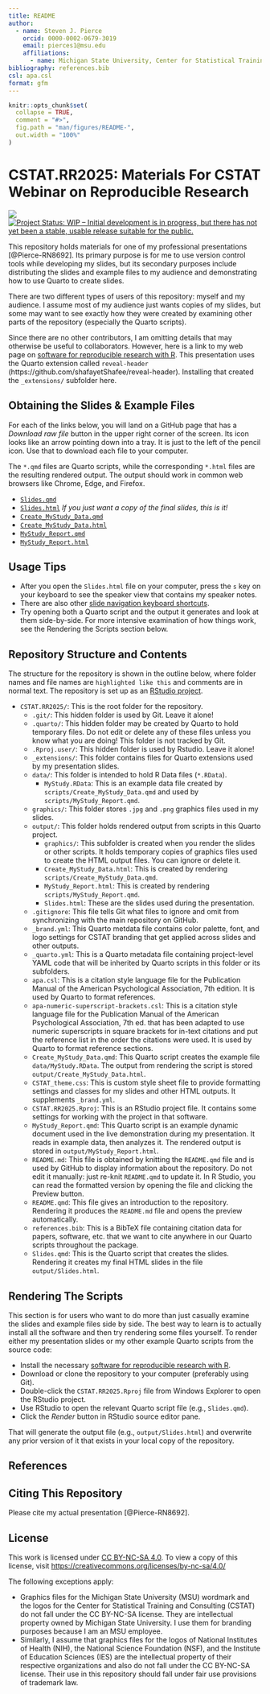 ```yaml
---
title: README
author: 
  - name: Steven J. Pierce
    orcid: 0000-0002-0679-3019
    email: pierces1@msu.edu
    affiliations: 
      - name: Michigan State University, Center for Statistical Training and Consulting
bibliography: references.bib
csl: apa.csl
format: gfm
---
```


<!-- README.md is generated from README.Rmd. Please edit that file -->

```r
knitr::opts_chunk$set(
  collapse = TRUE,
  comment = "#>",
  fig.path = "man/figures/README-",
  out.width = "100%"
)
```

# CSTAT.RR2025: Materials For CSTAT Webinar on Reproducible Research

<!-- badges: start -->
[![](https://img.shields.io/badge/lifecycle-experimental-orange.svg)](https://lifecycle.r-lib.org/articles/stages.html#experimental)
[![Project Status: WIP – Initial development is in progress, but there has not yet been a stable, usable release suitable for the public.](https://www.repostatus.org/badges/latest/wip.svg)](https://www.repostatus.org/#wip)
<!-- badges: end -->

This repository holds materials for one of my professional presentations 
[@Pierce-RN8692]. Its primary purpose is for me to use version control tools 
while developing my slides, but its secondary purposes include distributing the 
slides and example files to my audience and demonstrating how to use Quarto to 
create slides. 

There are two different types of users of this repository: myself and my
audience. I assume most of my audience just wants copies of my slides, but some
may want to see exactly how they were created by examining other parts of the
repository (especially the Quarto scripts).

Since there are no other contributors, I am omitting details that may
otherwise be useful to collaborators. However, here is a link to my web page on
[software for reproducible research with R](https://sjpierce.github.io/rr_software.html). 
This presentation uses the Quarto extension called `reveal-header` 
(https://github.com/shafayetShafee/reveal-header). Installing that created the 
`_extensions/` subfolder here.  

## Obtaining the Slides & Example Files
For each of the links below, you will land on a GitHub page that has a 
*Download raw file* button in the upper right corner of the screen. Its icon
looks like an arrow pointing down into a tray. It is just to the left of the
pencil icon. Use that to download each file to your computer.

The `*.qmd` files are Quarto scripts, while the corresponding `*.html` files are 
the resulting rendered output. The output should work in common web browsers 
like Chrome, Edge, and Firefox. 

* [`Slides.qmd`](https://github.com/sjpierce/CSTAT.RR2025/blob/main/Slides.qmd)           
* [`Slides.html`](https://github.com/sjpierce/CSTAT.RR2025/blob/main/output/Slides.html) 
  *If you just want a copy of the final slides, this is it!*
* [`Create_MyStudy_Data.qmd`](https://github.com/sjpierce/CSTAT.RR2025/blob/main/Create_MyStudy_Data.qmd)
* [`Create_MyStudy_Data.html`](https://github.com/sjpierce/CSTAT.RR2025/blob/main/output/Create_MyStudy_Data.html)
* [`MyStudy_Report.qmd`](https://github.com/sjpierce/CSTAT.RR2025/blob/main/MyStudy_Report.qmd)
* [`MyStudy_Report.html`](https://github.com/sjpierce/CSTAT.RR2025/blob/main/output/MyStudy_Report.html)

## Usage Tips

* After you open the `Slides.html` file on your computer, press the `s` key on 
  your keyboard to see the speaker view that contains my speaker notes. 
* There are also other 
  [slide navigation keyboard shortcuts](https://quarto.org/docs/presentations/revealjs/presenting.html). 
* Try opening both a Quarto script and the output it generates and look at them 
  side-by-side. For more intensive examination of how things work, see the 
  Rendering the Scripts section below. 

## Repository Structure and Contents
The structure for the repository is shown in the outline below, where folder names 
and file names are `highlighted like this` and comments are in normal text.
The repository is set up as an 
[RStudio project](https://support.rstudio.com/hc/en-us/articles/200526207-Using-RStudio-Projects). 

* `CSTAT.RR2025/`: This is the root folder for the repository.
    * `.git/`: This hidden folder is used by Git. Leave it alone!
    * `.quarto/`: This hidden folder may be created by Quarto to hold temporary 
      files. Do not edit or delete any of these files unless you know what you 
      are doing! This folder is not tracked by Git.
    * `.Rproj.user/`: This hidden folder is used by Rstudio. Leave it alone!
    * `_extensions/`: This folder contains files for Quarto extensions used by 
      my presentation slides. 
    * `data/`: This folder is intended to hold R Data files (`*.RData`). 
        * `MyStudy.RData`: This is an example data file created by 
          `scripts/Create_MyStudy_Data.qmd` and used by 
          `scripts/MyStudy_Report.qmd`. 
    * `graphics/`: This folder stores `.jpg` and `.png` graphics files used in 
      my slides. 
    * `output/`: This folder holds rendered output from scripts in this Quarto 
      project. 
        * `graphics/`: This subfolder is created when you render the slides or 
          other scripts. It holds temporary copies of graphics files used to 
          create the HTML output files. You can ignore or delete it. 
        * `Create_MyStudy_Data.html`: This is created by rendering 
          `scripts/Create_MyStudy_Data.qmd`. 
        * `MyStudy_Report.html`: This is created by rendering 
          `scripts/MyStudy_Report.qmd`.
        * `Slides.html`: These are the slides used during the presentation. 
    * `.gitignore`: This file tells Git what files to ignore and omit from 
      synchronizing with the main repository on GitHub.
    * `_brand.yml`: This Quarto metdata file contains color palette, font, and 
      logo settings for CSTAT branding that get applied across slides and other 
      outputs.  
    * `_quarto.yml`: This is a Quarto metadata file containing project-level 
      YAML code that will be inherited by Quarto scripts in this folder or its 
      subfolders.  
    * `apa.csl`: This is a citation style language file for the Publication 
      Manual of the American Psychological Association, 7th edition. It is used
      by Quarto to format references.
    * `apa-numeric-superscript-brackets.csl`: This is a citation style 
      language file for the Publication Manual of the American Psychological 
      Association, 7th ed. that has been adapted to use numeric superscripts
      in square brackets for in-text citations and put the reference list in 
      the order the citations were used. It is used by Quarto to format 
      reference sections. 
    * `Create_MyStudy_Data.qmd`: This Quarto script creates the example file 
      `data/MyStudy.RData`. The output from rendering the script is stored 
      `output/Create_MyStudy_Data.html`. 
    * `CSTAT_theme.css`: This is custom style sheet file to provide formatting 
      settings and classes for my slides and other HTML outputs. It supplements
      `_brand.yml`. 
    * `CSTAT.RR2025.Rproj`: This is an RStudio project file. It contains 
      some settings for working with the project in that software. 
    * `MyStudy_Report.qmd`: This Quarto script is an example dynamic document 
      used in the live demonstration during my presentation. It reads in example 
      data, then analyzes it. The rendered output is stored in 
      `output/MyStudy_Report.html`. 
    * `README.md`: This file is obtained by knitting the `README.qmd` file and 
      is used by GitHub to display information about the repository. Do not edit 
      it manually: just re-knit `README.qmd` to update it. In R Studio, you can 
      read the formatted version by opening the file and clicking the Preview 
      button.
    * `README.qmd`: This file gives an introduction to the repository. Rendering
      it produces the `README.md` file and opens the preview automatically. 
    * `references.bib`: This is a BibTeX file containing citation data for 
      papers, software, etc. that we want to cite anywhere in our Quarto 
      scripts throughout the package. 
    * `Slides.qmd`: This is the Quarto script that creates the slides. Rendering 
      it creates my final HTML slides in the file `output/Slides.html`. 

## Rendering The Scripts
This section is for users who want to do more than just casually examine the 
slides and example files side by side. The best way to learn is to actually 
install all the software and then try rendering some files yourself. To render 
either my presentation slides or my other example Quarto scripts from the source 
code:

* Install the necessary 
  [software for reproducible research with R](https://sjpierce.github.io/rr_software.html).
* Download or clone the repository to your computer (preferably using Git). 
* Double-click the `CSTAT.RR2025.Rproj` file from Windows Explorer to open 
  the RStudio project.
* Use RStudio to open the relevant Quarto script file (e.g., `Slides.qmd`).
* Click the *Render* button in RStudio source editor pane. 

That will generate the output file (e.g., `output/Slides.html`) and overwrite 
any prior version of it that exists in your local copy of the repository. 

## References 
::: {#refs}
:::

## Citing This Repository
Please cite my actual presentation [@Pierce-RN8692]. 

## License
This work is licensed under [CC BY-NC-SA 4.0](https://creativecommons.org/licenses/by-nc-sa/4.0/?ref=chooser-v1). 
To view a copy of this license, visit 
[https://creativecommons.org/licenses/by-nc-sa/4.0/](https://creativecommons.org/licenses/by-nc-sa/4.0/)

The following exceptions apply: 

* Graphics files for the Michigan State University (MSU) wordmark and the logos 
  for the Center for Statistical Training and Consulting (CSTAT) do not fall 
  under the CC BY-NC-SA license. They are intellectual property owned by 
  Michigan State University. I use them for branding purposes because I am an 
  MSU employee. 
* Similarly, I assume that graphics files for the logos of National Institutes 
  of Health (NIH), the National Science Foundation (NSF), and the Institute of 
  Education Sciences (IES) are the intellectual property of their respective 
  organizations and also do not fall under the CC BY-NC-SA license. Their use in 
  this repository should fall under fair use provisions of trademark law.
